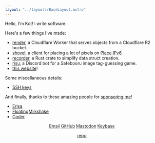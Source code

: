 ```yaml
---
layout: "../layouts/BaseLayout.astro"
---
```



<Kot />

Hello, I'm Kot! I write software.

Here's a few things I've made:

-   [render](https://github.com/kotx/render), a Cloudflare Worker that serves objects from a Cloudflare R2 bucket.
-   [shovel](https://github.com/kotx/shovel), a client for placing a lot of pixels on [Place IPv6](https://v6.sys42.net/).
-   [recorder](https://github.com/kotx/recorder), a Rust crate to simplify data struct creation.
-   [risu](https://github.com/kotx/risu), a Discord bot for a Safebooru image tag-guessing game.
-   [this website](https://github.com/kotx/yukata.tech)!

Some miscellaneous details:

-   [SSH keys](/keys.txt)

And finally, thanks to these amazing people for [sponsoring me](https://github.com/sponsors/kotx)!

-   [Erisa](https://erisa.uk)
-   [FloatingMilkshake](https://github.com/FloatingMilkshake)
-   [Coder](https://github.com/coder)

<center>

[Email](mailto:kot@yukata.tech) [GitHub](https://github.com/kotx) [Mastodon](https://uwu.social/@kot) [Keybase](https://keybase.io/kot)

[repo](https://github.com/kotx/yukata.tech)

</center>
